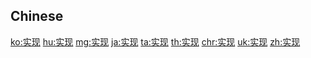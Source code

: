 {{also|實現}}
==Chinese==
{{zh-see|實現}}

[[ko:实现]]
[[hu:实现]]
[[mg:实现]]
[[ja:实现]]
[[ta:实现]]
[[th:实现]]
[[chr:实现]]
[[uk:实现]]
[[zh:实现]]